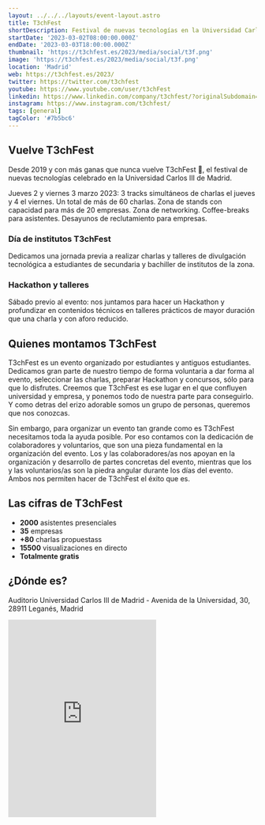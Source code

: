 ```yaml
---
layout: ../../../layouts/event-layout.astro
title: T3chFest
shortDescription: Festival de nuevas tecnologías en la Universidad Carlos III de Madrid. 2 y 3 de marzo de 2023.
startDate: '2023-03-02T08:00:00.000Z'
endDate: '2023-03-03T18:00:00.000Z'
thumbnail: 'https://t3chfest.es/2023/media/social/t3f.png'
image: 'https://t3chfest.es/2023/media/social/t3f.png'
location: 'Madrid'
web: https://t3chfest.es/2023/
twitter: https://twitter.com/t3chfest
youtube: https://www.youtube.com/user/t3chFest
linkedin: https://www.linkedin.com/company/t3chfest/?originalSubdomain=es
instagram: https://www.instagram.com/t3chfest/
tags: [general]
tagColor: '#7b5bc6'
---
```


## Vuelve T3chFest

Desde 2019 y con más ganas que nunca vuelve T3chFest 🤖, el festival de nuevas tecnologías celebrado en la Universidad Carlos III de Madrid.

Jueves 2 y viernes 3 marzo 2023: 3 tracks simultáneos de charlas el jueves y 4 el viernes. Un total de más de 60 charlas. Zona de stands con capacidad para más de 20 empresas. Zona de networking. Coffee-breaks para asistentes. Desayunos de reclutamiento para empresas.

### Día de institutos T3chFest

Dedicamos una jornada previa a realizar charlas y talleres de divulgación tecnológica a estudiantes de secundaria y bachiller de institutos de la zona.

### Hackathon y talleres

Sábado previo al evento: nos juntamos para hacer un Hackathon y profundizar en contenidos técnicos en talleres prácticos de mayor duración que una charla y con aforo reducido.

## Quienes montamos T3chFest

T3chFest es un evento organizado por estudiantes y antiguos estudiantes. Dedicamos gran parte de nuestro tiempo de forma voluntaria a dar forma al evento, seleccionar las charlas, preparar Hackathon y concursos, sólo para que lo disfrutes. Creemos que T3chFest es ese lugar en el que confluyen universidad y empresa, y ponemos todo de nuestra parte para conseguirlo. Y como detras del erizo adorable somos un grupo de personas, queremos que nos conozcas.

Sin embargo, para organizar un evento tan grande como es T3chFest necesitamos toda la ayuda posible. Por eso contamos con la dedicación de colaboradores y voluntarios, que son una pieza fundamental en la organización del evento. Los y las colaboradores/as nos apoyan en la organización y desarrollo de partes concretas del evento, mientras que los y las voluntarios/as son la piedra angular durante los días del evento. Ambos nos permiten hacer de T3chFest el éxito que es.

## Las cifras de T3chFest

- **2000** asistentes presenciales
- **35** empresas
- **+80** charlas propuestass
- **15500** visualizaciones en directo
- **Totalmente gratis**

<h2>¿Dónde es?</h2>

Auditorio Universidad Carlos III de Madrid - Avenida de la Universidad, 30, 28911 Leganés, Madrid

<iframe className="w-full mt-4" height="400" src="https://www.google.com/maps/embed?pb=!1m18!1m12!1m3!1d3041.4465549590313!2d-3.767538387067403!3d40.33243888892145!2m3!1f0!2f0!3f0!3m2!1i1024!2i768!4f13.1!3m3!1m2!1s0xd41898b1cc06b5b%3A0xaf0cadd098b516f8!2sUniversidad%20Carlos%20III%20de%20Madrid%20%7C%20Campus%20de%20Legan%C3%A9s!5e0!3m2!1ses!2ses!4v1664253356967!5m2!1ses!2ses" style="border:0;" allowfullscreen="" loading="lazy" referrerpolicy="no-referrer-when-downgrade"></iframe>

